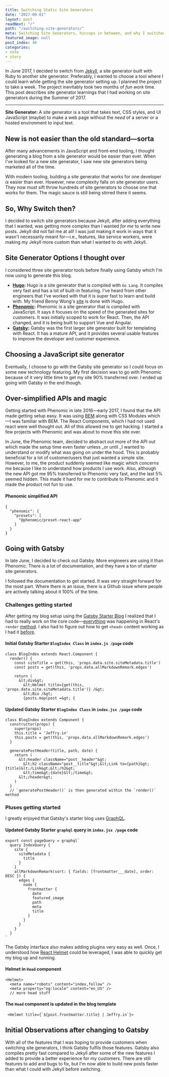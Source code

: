 ```yaml
---
title: Switching Static Site Generators
date: "2017-09-01"
layout: post
readNext: "/"
path: "/switching-site-generators/"
meta: Switching Site Generators, hiccups in between, and why I switched to Gatsby
featured_image: null
post_index: 48
categories:
- note
- story
---
```


In June 2017, I decided to switch from [Jekyll](https://jekyllrb.com/), a site generator built with Ruby to another site generator. Preferably, I wanted to choose a tool where I could learn while getting the site generator setting up. I planned the project to take a week. The project inevitably took two months of _fun work_ time. This post describes site generator learnings that I had working on site generators during the Summer of 2017.

----

**Site Generator:** A site generator is a tool that takes text, CSS styles, and UI JavaScript (maybe) to make a web page without the _need_ of a server or a hosted environment to input text.

## New is not easier than the old standard—sorta

After many advancements in JavaScript and front-end tooling, I thought generating a blog from a site generator would be easier than ever. When I've looked for a new site generator, I saw new site generators being marketed all of the time. 

With modern tooling, building a site generator that works for one developer _is_ easier than ever. However, new complexity falls on site generator users. They now must sift throw hundreds of site generators to choose one that works for them. The magic sauce is still being stirred there it seems. 

## So, Why Switch then?

I decided to switch site generators because Jekyll, after adding everything that I wanted, was getting more complex than I wanted _for me_ to write new posts. Jekyll did not fail me at all! I was just making it work in ways that it wasn't necessarily meant for—i.e., features, like service workers, were making my Jekyll more custom than what I wanted to do with Jekyll.

## Site Generator Options I thought over

I considered three site generator tools before finally using Gatsby which I'm now using to generate this blog.

-  **[Hugo](https://gohugo.io/):** Hugo is a site generator that is compiled with `Go Lang`. It compiles very fast and has a lot of built-in featuring. I've heard from other engineers that I've worked with that it is super fast to learn and build with. My friend Benny Wong's [site](http://bennycwong.github.io/about/) is done with Hugo.
-  **[Phenomic](https://phenomic.io/):** Phenomic is a site generator that is compiled with JavaScript. It says it focuses on the speed of the generated sites for customers. It was initially scoped to work for React. Then, the API changed, and it is being built to support Vue and Angular.
-  **[Gatsby](https://www.gatsbyjs.org/):** Gatsby was the first larger site generator built for templating with React. It has a mature API, and it provides several usable features to improve the developer and customer experience. 

## Choosing a JavaScript site generator

Eventually, I choose to go with the Gatsby site generator so I could focus on some new technology featuring. My first decision was to go with Phenomic because of it very little time to get my site 90% transferred over. I ended up going with Gatsby in the end though.

## Over-simplified APIs and magic

Getting started with Phenomic in late 2016—early 2017, I found that the API made getting setup easy. It was using [BEM](http://getbem.com/) along with CSS Modules which—I was familiar with BEM. The React Components, which I had not used react were well thought out. All of this allowed me to get hacking. I started a few projects with Phenomic and was about to move this site over. 

In June, the Phenomic team, decided to abstract out more of the API out which made the setup time even faster unless _or until _I wanted to understand or modify what was going on under the hood. This is probably beneficial for a lot of customer/users that just wanted a simple site. However, to me, the product suddenly seemed like magic which concerns me because I like to understand how products I use work. Also, although the new API got me 95% transferred to Phenomic very fast, and the last 5% seemed hidden. This made it hard for me to contribute to Phenomic and it made the product not fun to use.

#### Phenomic simplified API

```
{
  "phenomic": {
    "presets": [
      "@phenomic/preset-react-app"
    ]
  }
}
```

## Going with Gatsby

In late June, I decided to check out Gatsby. More engineers are using it than Phenomic. There is a lot of documentation, and they have a ton of starter site generators. 

I followed the documentation to get started. It was very straight forward for the most part. Where there is an issue, there is a Github issue where people are actively talking about it 100% of the time. 

### Challenges getting started

After getting my blog setup using the [Gatsby Starter Blog](https://github.com/gatsbyjs/gatsby-starter-blog) I realized that I had to really work on the core code—[everything](https://github.com/gatsbyjs/gatsby-starter-blog/blob/master/src/layouts/index.js) was happening in React's `render` [method](https://facebook.github.io/react/docs/rendering-elements.html). I also had to figure out how to get `<head>` content working as I had it [before](https://github.com/gatsbyjs/gatsby-starter-blog/blob/master/src/templates/blog-post.js#L16). 

#### Initial Gatsby Starter `BlogIndex Class` in `index.js /page` code

```
class BlogIndex extends React.Component {
  render() {
    const siteTitle = get(this, 'props.data.site.siteMetadata.title')
    const posts = get(this, 'props.data.allMarkdownRemark.edges')

    return (
      &lt;div&gt;
        &lt;Helmet title={get(this, 'props.data.site.siteMetadata.title')} /&gt;
        &lt;Bio /&gt;
        {posts.map(post =&gt; {
```

#### Updated Gatsby Starter `BlogIndex Class` in `index.jsx /page` code

```
class BlogIndex extends Component {
  constructor(props) {
    super(props)
    this.title = 'Jeffry.in'
    this.posts = get(this, 'props.data.allMarkdownRemark.edges')
  }

  generatePostHeader(title, path, date) {
    return (
      &lt;header className="post__header"&gt;
        &lt;h2 className="post__title"&gt;&lt;Link to={path}&gt;{title}&lt;/Link&gt;&lt;/h2&gt;
        &lt;time&gt;{date}&lt;/time&gt;
      &lt;/header&gt;
    )
  }
  // `generatePostHeader()` is then generated within the `render()` method

```


### Pluses getting started

I greatly enjoyed that Gatsby's starter blog uses [GraphQL](http://graphql.org/). 

#### Updated Gatsby Starter `graphql` query in `index.jsx /page` code

```
export const pageQuery = graphql`
  query IndexQuery {
    site {
      siteMetadata {
        title
      }
    }
    allMarkdownRemark(sort: { fields: [frontmatter___date], order: DESC }) {
      edges {
        node {
          frontmatter {
            date
            featured_image
            path
            meta
            title
          }
        }
      }
    }
  }
`
```

The Gatsby interface also makes adding plugins very easy as well. Once, I understood how [React Helmet](https://github.com/nfl/react-helmet) could be leveraged, I was able to quickly get my blog up and running.

#### Helmet in `Head` component

```
<Helmet>
  <meta name="robots" content="index,follow" />
  <meta property="og:locale" content="en_US" />
  // more head stuff
```

#### The `Head` component is updated in the blog template 

```
 <Helmet title={`${post.frontmatter.title} | Jeffry.in`}>
```

## Initial Observations after changing to Gatsby

With all of the features that I was hoping to provide customers when switching site generators, I think Gatsby fulfils those features. Gatsby also compiles pretty fast compared to Jekyll after some of the new features I added to provide a better experience for my customers. There are still features to add and bugs to fix, but I'm now able to build new posts faster than what I could with Jekyll before switching.
